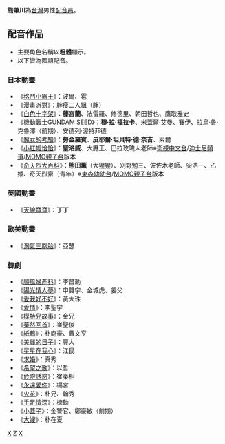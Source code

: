 {{配音員
|名字= 熊肇川
|圖像=
|尺寸= 
|說明= 
|藝名= 
|英文名=
|本名=
|暱稱=
|配偶= 
|國籍= {{ROC}}
|出生地= 
|血型=  
|生年= 1969
|生月= 8
|生日= 27
|歿年= 
|歿月= 
|歿日= 
|教育程度= [[國立臺灣藝術大學|國立臺灣藝術學院]]
|所屬=
|配演語言= 國語
|活躍年代= 
|出道作= 
|代表作= 丁丁（[[天線寶寶|天線寶寶]]）<br>[[李昌勳|李昌勳]]（[[順風婦產科|順風婦產科]]）
|網站=
|其他= 
}}
'''熊肇川'''{{BD|1969年|8月27日|catIdx=X}}為[[台灣|台灣]]男性[[配音員|配音員]]。

== 配音作品 ==
*主要角色名稱以'''粗體'''顯示。
*以下皆為國語配音。

=== 日本動畫 ===
*《[[格鬥小霸王|格鬥小霸王]]》：波爾、雹
*《[[漫畫派對|漫畫派對]]》：胖瘦二人組（胖）
*《[[白色十字架|白色十字架]]》：'''藤宮蘭'''、法雷羅、修德里、朝田哲也、鷹取雅史
*《[[機動戰士GUNDAM_SEED|機動戰士GUNDAM SEED]]》：'''穆·拉·福拉卡'''、米蓋爾·艾曼、賽伊、拉烏·魯·克魯澤（前期）、安德列·渥特菲德
*《[[魔女的考驗|魔女的考驗]]》：'''勞金羅賓'''、'''皮耶爾·坦貝特·德·奈吉'''、索爾
*《[[小紅帽恰恰|小紅帽恰恰]]》：'''聖洛威'''、大魔王、巴拉玫瑰人老師※[[衛視中文台|衛視中文台]]/[[迪士尼頻道|迪士尼頻道]]/[[MOMO親子台|MOMO親子台]]版本
*《[[奇天烈大百科|奇天烈大百科]]》：'''熊田薰'''（大猩猩）、刈野勉三、佐佐木老師、尖浩一、乙姬、奇天烈齋（青年）※[[東森幼幼台|東森幼幼台]]/[[MOMO親子台|MOMO親子台]]版本

=== 英國動畫 ===
*《[[天線寶寶|天線寶寶]]》：'''丁丁'''

=== 歐美動畫 === 
*《[[淘氣三胞胎|淘氣三胞胎]]》：亞瑟

=== 韓劇 ===
*《[[順風婦產科|順風婦產科]]》：李昌勳
*《[[陽光情人夢|陽光情人夢]]》：申賢宇、金城虎、姜父
*《[[愛我好不好|愛我好不好]]》：黃大珠
*《[[愛情_(電視劇)|愛情]]》：李聖宇
*《[[模特兒故事|模特兒故事]]》：金兄
*《[[驀然回首|驀然回首]]》：崔聖俊
*《[[紙鶴_(電視劇)|紙鶴]]》：朴商豪、曹文亨
*《[[美麗的日子|美麗的日子]]》：豐大
*《[[星星在我心|星星在我心]]》：江民
*《[[求婚_(電視劇)|求婚]]》：真秀
*《[[希望之歌_(電視劇)|希望之歌]]》：以哲
*《[[危險誘惑|危險誘惑]]》：崔秦相
*《[[永遠愛你|永遠愛你]]》：楊宮
*《[[火花_(電視劇)|火花]]》：朴兄、翰秀
*《[[手足情深|手足情深]]》：楝勳
*《[[小蓋子|小蓋子]]》：金警官、鄭豪敏（前期）
*《[[大嫂|大嫂]]》：朴在夏

[[Category:台灣男性配音員|X]]
[[Category:熊姓|Z]]
[[Category:國立臺灣藝術大學校友|X]]